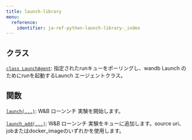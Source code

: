 ---
title: launch-library
menu:
  reference:
    identifier: ja-ref-python-launch-library-_index
---

## クラス

[`class LaunchAgent`](./launch-library/launchagent): 指定されたrunキューをポーリングし、wandb Launch のためにrunを起動するLaunch エージェントクラス。

## 関数

[`launch(...)`](./launch-library/launch): W&B ローンンチ 実験を開始します。

[`launch_add(...)`](./launch-library/launch_add): W&B ローンンチ 実験をキューに追加します。source uri、jobまたはdocker_imageのいずれかを使用します。

